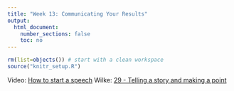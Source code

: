 ```yaml
---
title: "Week 13: Communicating Your Results"
output:
  html_document:
    number_sections: false
    toc: no
---
```


```r
rm(list=objects()) # start with a clean workspace
source("knitr_setup.R")
```

Video: [How to start a speech](https://www.youtube.com/watch?v=w82a1FT5o88)
Wilke: [29 - Telling a story and making a point](https://serialmentor.com/dataviz/telling-a-story.html)


